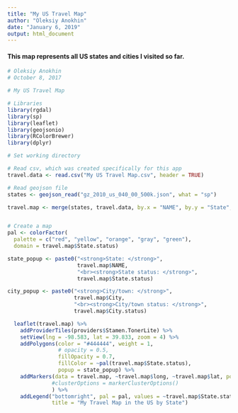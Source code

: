 ```yaml
---
title: "My US Travel Map"
author: "Oleksiy Anokhin"
date: "January 6, 2019"
output: html_document
---
```


#### This map represents all US states and cities I visited so far.


```r
# Oleksiy Anokhin 
# October 8, 2017

# My US Travel Map 

# Libraries
library(rgdal)
library(sp)
library(leaflet)
library(geojsonio)
library(RColorBrewer)
library(dplyr)

# Set working directory

# Read csv, which was created specifically for this app
travel.data <- read.csv("My US Travel Map.csv", header = TRUE) 

# Read geojson file
states <- geojson_read("gz_2010_us_040_00_500k.json", what = "sp")

travel.map <- merge(states, travel.data, by.x = "NAME", by.y = "State", duplicateGeoms = TRUE)


# Create a map
pal <- colorFactor(
  palette = c("red", "yellow", "orange", "gray", "green"),
  domain = travel.map$State.status)

state_popup <- paste0("<strong>State: </strong>", 
                      travel.map$NAME, 
                      "<br><strong>State status: </strong>",
                      travel.map$State.status)

city_popup <- paste0("<strong>City/town: </strong>", 
                     travel.map$City, 
                     "<br><strong>City/town status: </strong>",
                     travel.map$City.status)

  leaflet(travel.map) %>% 
    addProviderTiles(providers$Stamen.TonerLite) %>%  
    setView(lng = -98.583, lat = 39.833, zoom = 4) %>%  
    addPolygons(color = "#444444", weight = 1, 
                # opacity = 0.5, 
                fillOpacity = 0.7,
                fillColor = ~pal(travel.map$State.status),
                popup = state_popup) %>%
    addMarkers(data = travel.map, ~travel.map$long, ~travel.map$lat, popup = city_popup#,
              #clusterOptions = markerClusterOptions()
              ) %>%
    addLegend("bottomright", pal = pal, values = ~travel.map$State.status, opacity = 1,
              title = "My Travel Map in the US by State")
  
```

